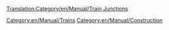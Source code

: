 [[Translation:Category/en/Manual/Train Junctions]]
[[Category:en/Manual/Trains]]
[[Category:en/Manual/Construction]]